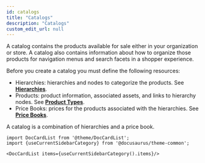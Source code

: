 ```yaml
---
id: catalogs
title: "Catalogs"
description: "Catalogs"
custom_edit_url: null
---
```




A catalog contains the products available for sale either in your organization or store. A catalog also contains information about how to organize those products for navigation menus and search facets in a shopper experience.

Before you create a catalog you must define the following resources:

- Hierarchies: hierarchies and nodes to categorize the products. See [**Hierarchies**](#hierarchies).
- Products: product information, associated assets, and links to hierarchy nodes. See [**Product Types**](#product-types).
- Price Books: prices for the products associated with the hierarchies. See [**Price Books**](#price-books).

A catalog is a combination of hierarchies and a price book.




```mdx-code-block
import DocCardList from '@theme/DocCardList';
import {useCurrentSidebarCategory} from '@docusaurus/theme-common';

<DocCardList items={useCurrentSidebarCategory().items}/>
```
      